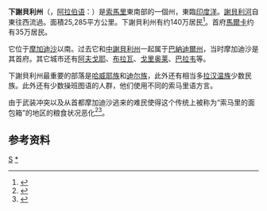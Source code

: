 {{Infobox settlement
|name                   =下謝貝利州
|native_name            =<small>''Shabeellaha Hoose''</small><br><small> شبيلي السفلى </small>
|other_name             =Basso Scebeli 
|nickname               = 
|motto                  = 
|settlement_type        =[[索马里行政区划|州]]
|image_skyline          =Marka,Somalia.jpg
|imagesize              = 
|image_caption          =[[馬爾卡|馬爾卡]]海濱
|image_flag             = 
|image_seal             = 
|image_shield           = 
|image_map              =Somalia regions map Shabeellaha Hoose.svg
|mapsize                =250px
|map_caption            =在索馬利亞南部的位置
|subdivision_type       = [[世界政區索引|国家]]
|subdivision_name       ={{flag|Somalia}}
|subdivision_type1      =
|subdivision_name1      =
|seat_type              =首府
|seat                   =[[馬爾卡|馬爾卡]]
|government_type        = 
|leader_title           =州長
|leader_name            = Ibrahim Adan Ali<ref name="Etfdre">{{cite web|title=News in Brief, 21st March 2014|url=http://www.ethioembassy.org.uk/news_archive/A%20Week%20in%20the%20Horn%2021.03.14.pdf|publisher=Embassy of The Federal Democratic Republic of Ethiopia|accessdate=2014-07-11|deadurl=yes|archiveurl=https://web.archive.org/web/20140714120646/http://www.ethioembassy.org.uk/news_archive/A%20Week%20in%20the%20Horn%2021.03.14.pdf|archivedate=2014-07-14}}</ref>
|established_title      =  
|established_date       = 
|area_magnitude         = 
|area_total_km2         =
|population_as_of       = 
|population_note        = 
|population_total       =
|population_density_km2 = 
|timezone               =[[東非時間|EAT]]
|utc_offset             =+3
|coordinates            = {{coord|1|46|6|N|44|23|24|E|region:SO-SH_type:adm1st|display=inline,title}}
|elevation_m            = 
|elevation_ft           = 
|postal_code_type       =  
|postal_code            =
|area_code              =
| blank_name_sec2       = [[人類發展指數|HDI]]（2017）
|blank_info_sec2          = 0.316<ref name="GlobalDataLab">{{Cite web|url=https://hdi.globaldatalab.org/areadata/shdi/|title=Sub-national HDI - Area Database - Global Data Lab|website=hdi.globaldatalab.org|language=en|access-date=2018-09-13|archive-date=2018-09-23|archive-url=https://web.archive.org/web/20180923120638/https://hdi.globaldatalab.org/areadata/shdi/|dead-url=no}}</ref><br/>{{color|#500|低}} · [[索馬利亞各州人類發展指數列表|全國第10位]] 
|website                = 
|footnotes              = 
}}
'''下謝貝利州'''（{{lang-so|Shabeellaha Hoose}}，[[阿拉伯语|阿拉伯语]]：{{rtl-lang|ar|شبيلي السفلى}}）是[[索馬里|索馬里]]東南部的一個州，東臨[[印度洋|印度洋]]。[[謝貝利河|謝貝利河]]自東往西流過。面積25,285平方公里。下謝貝利州有约140万居民<ref>{{Cite web|url=http://www.bevölkerungsstatistik.de/wg.php?x=&men=gpro&lng=de&dat=32&geo=-3349&srt=npan&col=aohdq|title=bevölkerungsstatistik.de|language=de|year=2006|accessdate=2020-12-11|archive-date=2012-03-13|archive-url=https://web.archive.org/web/20120313090034/http://www.xn--bevlkerungsstatistik-59b.de/wg.php?x=&men=gpro&lng=de&dat=32&geo=-3349&srt=npan&col=aohdq|dead-url=no}}</ref>。首府[[馬爾卡|馬爾卡]]约有35万居民。

它位于[[摩加迪沙|摩加迪沙]]以南。过去它和[[中謝貝利州|中謝貝利州]]一起属于[[巴納迪爾州|巴納迪爾州]]，当时摩加迪沙是其首府。其它城市还有[[阿夫戈耶|阿夫戈耶]]、[[布拉瓦|布拉瓦]]、[[戈里奥莱|戈里奥莱]]、[[巴拉韦|巴拉韦]]等。

下謝貝利州最重要的部落是[[哈威耶族|哈威耶族]]和[[迪尔族|迪尔族]]，此外还有相当多[[拉汉温族|拉汉温族]]少数民族。此外还有少数操班图语的人群，他们使用不同的索马里语方言。

由于武装冲突以及从首都摩加迪沙逃来的难民使得这个传统上被称为“索马里的面包箱”的地区的粮食状况恶化<ref>{{Cite web |url=http://www.irinnews.org/Report.aspx?ReportId=74520 |title=IRIN News: SOMALIA: Malnutrition stalks once fertile region |accessdate=2008-11-30 |archive-date=2011-12-01 |archive-url=https://web.archive.org/web/20111201030358/http://www.irinnews.org/Report.aspx?ReportId=74520 |dead-url=no }}</ref><ref>{{Cite web |url=http://www.irinnews.org/Report.aspx?ReportId=75099 |title=IRIN News: Malnutrition increases as humanitarian emergency worsens in the Shabelles |accessdate=2008-11-30 |archive-date=2011-12-01 |archive-url=https://web.archive.org/web/20111201030413/http://www.irinnews.org/Report.aspx?ReportId=75099 |dead-url=no }}</ref>。

== 参考资料 ==
<references/>

{{索马里行政区划}}
{{索馬利亞區級行政區}}
[[Category:索馬里行政區劃|S]]
[[Category:下謝貝利州|*]]